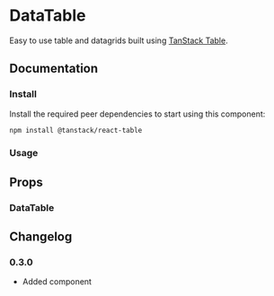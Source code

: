 
# DataTable

Easy to use table and datagrids built using [TanStack Table](https://tanstack.com/table/latest).

## Documentation

### Install

Install the required peer dependencies to start using this component:

```sh npm2yarn
npm install @tanstack/react-table
```

### Usage

<Demo component="data-table/usage" />

## Props

### DataTable

<PropsTable component="DataTable" />

## Changelog

### 0.3.0

- Added component
